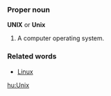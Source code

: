 {{wikipedia}}
===Proper noun===
'''UNIX''' or '''Unix'''
#A computer operating system.

===Related words===
*[[Linux]]

[[hu:Unix]]